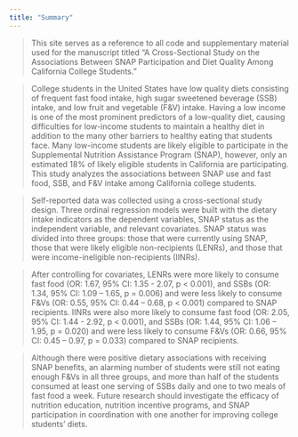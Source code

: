 ```yaml
---
title: "Summary"
---
```


> This site serves as a reference to all code and supplementary material used for the manuscript titled "A Cross-Sectional Study on the Associations Between SNAP Participation and Diet Quality Among California College Students." 

> College students in the United States have low quality diets consisting of frequent fast food intake, high sugar sweetened beverage (SSB) intake, and low fruit and vegetable (F&V) intake. Having a low income is one of the most prominent predictors of a low-quality diet, causing difficulties for low-income students to maintain a healthy diet in addition to the many other barriers to healthy eating that students face. Many low-income students are likely eligible to participate in the Supplemental Nutrition Assistance Program (SNAP), however, only an estimated 18% of likely eligible students in California are participating. This study analyzes the associations between SNAP use and fast food, SSB, and F&V intake among California college students.

> Self-reported data was collected using a cross-sectional study design. Three ordinal regression models were built with the dietary intake indicators as the dependent variables, SNAP status as the independent variable, and relevant covariates. SNAP status was divided into three groups: those that were currently using SNAP, those that were likely eligible non-recipients (LENRs), and those that were income-ineligible non-recipients (IINRs).

> After controlling for covariates, LENRs were more likely to consume fast food (OR: 1.67, 95% CI: 1.35 - 2.07, p < 0.001), and SSBs (OR: 1.34, 95% CI: 1.09 – 1.65, p = 0.006) and were less likely to consume F&Vs (OR: 0.55, 95% CI: 0.44 – 0.68, p < 0.001) compared to SNAP recipients. IINRs were also more likely to consume fast food (OR: 2.05, 95% CI: 1.44 - 2.92, p < 0.001), and SSBs (OR: 1.44, 95% CI: 1.06 – 1.95, p = 0.020) and were less likely to consume F&Vs (OR: 0.66, 95% CI: 0.45 – 0.97, p = 0.033) compared to SNAP recipients. 

> Although there were positive dietary associations with receiving SNAP benefits, an alarming number of students were still not eating enough F&Vs in all three groups, and more than half of the students consumed at least one serving of SSBs daily and one to two meals of fast food a week. Future research should investigate the efficacy of nutrition education, nutrition incentive programs, and SNAP participation in coordination with one another for improving college students' diets.

